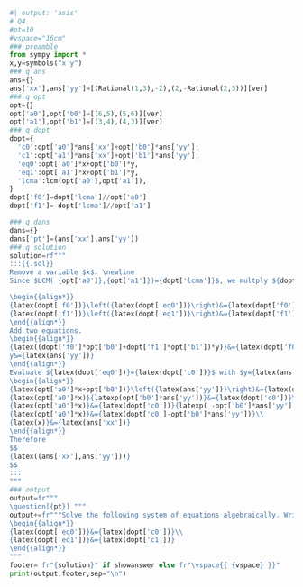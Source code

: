 ```python
#| output: 'asis'
# Q4
#pt=10
#vspace="16cm"
### preamble
from sympy import *
x,y=symbols("x y")
### q ans
ans={}
ans['xx'],ans['yy']=[(Rational(1,3),-2),(2,-Rational(2,3))][ver]
### q opt
opt={}
opt['a0'],opt['b0']=[(6,5),(5,6)][ver]
opt['a1'],opt['b1']=[(3,4),(4,3)][ver]
### q dopt
dopt={
  'c0':opt['a0']*ans['xx']+opt['b0']*ans['yy'],
  'c1':opt['a1']*ans['xx']+opt['b1']*ans['yy'],
  'eq0':opt['a0']*x+opt['b0']*y,
  'eq1':opt['a1']*x+opt['b1']*y,
  'lcma':lcm(opt['a0'],opt['a1']),
}
dopt['f0']=dopt['lcma']//opt['a0']
dopt['f1']=-dopt['lcma']//opt['a1']

### q dans
dans={}
dans['pt']=(ans['xx'],ans['yy'])
### q solution
solution=rf"""
:::{{.sol}}
Remove a variable $x$. \newline
Since $LCM( {opt['a0']},{opt['a1']})={dopt['lcma']}$, we multply ${dopt['f0']}$ and ${dopt['f1']}$ to get ${latex(dopt['lcma']*x)}$ and ${latex(-dopt['lcma']*x)}$  respectively.

\begin{{align*}}
{latex(dopt['f0'])}\left({latex(dopt['eq0'])}\right)&={latex(dopt['f0'])}\cdot({latex(dopt['c0'])}) &~{latex(dopt['f0']*dopt['eq0'])}&={latex(dopt['f0']*dopt['c0'])}\\
{latex(dopt['f1'])}\left({latex(dopt['eq1'])}\right)&={latex(dopt['f1'])}\cdot({latex(dopt['c1'])}) &~{latex(dopt['f1']*dopt['eq1'])}&={latex(dopt['f1']*dopt['c1'])}
\end{{align*}}
Add two equations.
\begin{{align*}}
{latex((dopt['f0']*opt['b0']+dopt['f1']*opt['b1'])*y)}&={latex(dopt['f0']*dopt['c0']+dopt['f1']*dopt['c1'])}\\
y&={latex(ans['yy'])}
\end{{align*}}
Evaluate ${latex(dopt['eq0'])}={latex(dopt['c0'])}$ with $y={latex(ans['yy'])}$.
\begin{{align*}}
{latex(opt['a0']*x+opt['b0'])}\left({latex(ans['yy'])}\right)&={latex(dopt['c0'])}\\
{latex(opt['a0']*x)}{latexp(opt['b0']*ans['yy'])}&={latex(dopt['c0'])}\\
{latex(opt['a0']*x)}&={latex(dopt['c0'])}{latexp( -opt['b0']*ans['yy'] )}\\
{latex(opt['a0']*x)}&={latex(dopt['c0']-opt['b0']*ans['yy'])}\\
{latex(x)}&={latex(ans['xx'])}
\end{{align*}}
Therefore 
$$
{latex((ans['xx'],ans['yy']))}
$$
:::
"""
### output
output=fr"""
\question[{pt}] """
output+=fr"""Solve the following system of equations algebraically. Write your answer as a **point** like $(1,9)$.
\begin{{align*}}
{latex(dopt['eq0'])}&={latex(dopt['c0'])}\\
{latex(dopt['eq1'])}&={latex(dopt['c1'])}
\end{{align*}}
"""
footer= fr"{solution}" if showanswer else fr"\vspace{{ {vspace} }}"
print(output,footer,sep="\n")
```